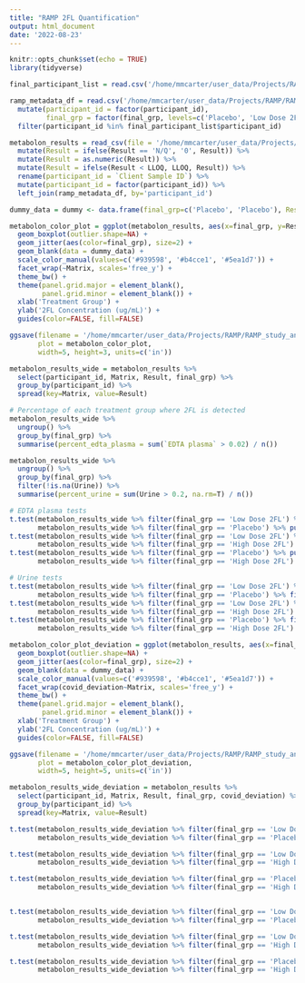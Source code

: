```yaml
---
title: "RAMP 2FL Quantification"
output: html_document
date: '2022-08-23'
---
```


```r
knitr::opts_chunk$set(echo = TRUE)
library(tidyverse)
```

```r
final_participant_list = read.csv('/home/mmcarter/user_data/Projects/RAMP/RAMP_study_analysis/metadata/RAMP_final_participant_list.csv')

ramp_metadata_df = read.csv('/home/mmcarter/user_data/Projects/RAMP/RAMP_study_analysis/metadata/RAMP_participant_metadata.csv') %>%
  mutate(participant_id = factor(participant_id),
         final_grp = factor(final_grp, levels=c('Placebo', 'Low Dose 2FL', 'High Dose 2FL'))) %>%
  filter(participant_id %in% final_participant_list$participant_id)

metabolon_results = read_csv(file = '/home/mmcarter/user_data/Projects/RAMP/RAMP_study_analysis/data/2FL_QUANT/2FL_QUANT_metabolon_results.csv') %>%
  mutate(Result = ifelse(Result == 'N/Q', '0', Result)) %>%
  mutate(Result = as.numeric(Result)) %>%
  mutate(Result = ifelse(Result < LLOQ, LLOQ, Result)) %>%
  rename(participant_id = `Client Sample ID`) %>%
  mutate(participant_id = factor(participant_id)) %>%
  left_join(ramp_metadata_df, by='participant_id')

dummy_data = dummy <- data.frame(final_grp=c('Placebo', 'Placebo'), Result=c(0.33, 25), Matrix = c('EDTA plasma', 'Urine'), stringsAsFactors=FALSE)

metabolon_color_plot = ggplot(metabolon_results, aes(x=final_grp, y=Result)) +
  geom_boxplot(outlier.shape=NA) +
  geom_jitter(aes(color=final_grp), size=2) +
  geom_blank(data = dummy_data) +
  scale_color_manual(values=c('#939598', '#b4cce1', '#5ea1d7')) +
  facet_wrap(~Matrix, scales='free_y') +
  theme_bw() +
  theme(panel.grid.major = element_blank(),
        panel.grid.minor = element_blank()) +
  xlab('Treatment Group') +
  ylab('2FL Concentration (ug/mL)') +
  guides(color=FALSE, fill=FALSE)

ggsave(filename = '/home/mmcarter/user_data/Projects/RAMP/RAMP_study_analysis/plots/2FL_QUANT_metabolon_boxplot.pdf',
       plot = metabolon_color_plot,
       width=5, height=3, units=c('in'))

metabolon_results_wide = metabolon_results %>%
  select(participant_id, Matrix, Result, final_grp) %>%
  group_by(participant_id) %>%
  spread(key=Matrix, value=Result)

# Percentage of each treatment group where 2FL is detected
metabolon_results_wide %>%
  ungroup() %>%
  group_by(final_grp) %>%
  summarise(percent_edta_plasma = sum(`EDTA plasma` > 0.02) / n())

metabolon_results_wide %>%
  ungroup() %>%
  group_by(final_grp) %>%
  filter(!is.na(Urine)) %>%
  summarise(percent_urine = sum(Urine > 0.2, na.rm=T) / n())

# EDTA plasma tests
t.test(metabolon_results_wide %>% filter(final_grp == 'Low Dose 2FL') %>% pull(`EDTA plasma`),
       metabolon_results_wide %>% filter(final_grp == 'Placebo') %>% pull(`EDTA plasma`))
t.test(metabolon_results_wide %>% filter(final_grp == 'Low Dose 2FL') %>% pull(`EDTA plasma`),
       metabolon_results_wide %>% filter(final_grp == 'High Dose 2FL') %>% pull(`EDTA plasma`))
t.test(metabolon_results_wide %>% filter(final_grp == 'Placebo') %>% pull(`EDTA plasma`),
       metabolon_results_wide %>% filter(final_grp == 'High Dose 2FL') %>% pull(`EDTA plasma`))

# Urine tests
t.test(metabolon_results_wide %>% filter(final_grp == 'Low Dose 2FL') %>% filter(!is.na(Urine)) %>% pull(Urine),
       metabolon_results_wide %>% filter(final_grp == 'Placebo') %>% filter(!is.na(Urine)) %>% pull(Urine))
t.test(metabolon_results_wide %>% filter(final_grp == 'Low Dose 2FL') %>% filter(!is.na(Urine)) %>% pull(Urine),
       metabolon_results_wide %>% filter(final_grp == 'High Dose 2FL') %>% filter(!is.na(Urine)) %>% pull(Urine))
t.test(metabolon_results_wide %>% filter(final_grp == 'Placebo') %>% filter(!is.na(Urine)) %>% pull(Urine),
       metabolon_results_wide %>% filter(final_grp == 'High Dose 2FL') %>% filter(!is.na(Urine)) %>% pull(Urine))
```

```r

metabolon_color_plot_deviation = ggplot(metabolon_results, aes(x=final_grp, y=Result)) +
  geom_boxplot(outlier.shape=NA) +
  geom_jitter(aes(color=final_grp), size=2) +
  geom_blank(data = dummy_data) +
  scale_color_manual(values=c('#939598', '#b4cce1', '#5ea1d7')) +
  facet_wrap(covid_deviation~Matrix, scales='free_y') +
  theme_bw() +
  theme(panel.grid.major = element_blank(),
        panel.grid.minor = element_blank()) +
  xlab('Treatment Group') +
  ylab('2FL Concentration (ug/mL)') +
  guides(color=FALSE, fill=FALSE) 

ggsave(filename = '/home/mmcarter/user_data/Projects/RAMP/RAMP_study_analysis/plots/2FL_QUANT_metabolon_boxplot_deviation.pdf',
       plot = metabolon_color_plot_deviation,
       width=5, height=5, units=c('in'))

metabolon_results_wide_deviation = metabolon_results %>%
  select(participant_id, Matrix, Result, final_grp, covid_deviation) %>%
  group_by(participant_id) %>%
  spread(key=Matrix, value=Result)

t.test(metabolon_results_wide_deviation %>% filter(final_grp == 'Low Dose 2FL') %>% filter(covid_deviation == TRUE) %>% pull(`EDTA plasma`),
       metabolon_results_wide_deviation %>% filter(final_grp == 'Placebo') %>% filter(covid_deviation == TRUE) %>% pull(`EDTA plasma`))

t.test(metabolon_results_wide_deviation %>% filter(final_grp == 'Low Dose 2FL') %>% filter(covid_deviation == TRUE) %>% pull(`EDTA plasma`),
       metabolon_results_wide_deviation %>% filter(final_grp == 'High Dose 2FL') %>% filter(covid_deviation == TRUE) %>% pull(`EDTA plasma`))

t.test(metabolon_results_wide_deviation %>% filter(final_grp == 'Placebo') %>% filter(covid_deviation == TRUE) %>% pull(`EDTA plasma`),
       metabolon_results_wide_deviation %>% filter(final_grp == 'High Dose 2FL') %>% filter(covid_deviation == TRUE) %>% pull(`EDTA plasma`))


t.test(metabolon_results_wide_deviation %>% filter(final_grp == 'Low Dose 2FL') %>% filter(covid_deviation == FALSE) %>% pull(`EDTA plasma`),
       metabolon_results_wide_deviation %>% filter(final_grp == 'Placebo') %>% filter(covid_deviation == FALSE) %>% pull(`EDTA plasma`))

t.test(metabolon_results_wide_deviation %>% filter(final_grp == 'Low Dose 2FL') %>% filter(covid_deviation == FALSE) %>% pull(`EDTA plasma`),
       metabolon_results_wide_deviation %>% filter(final_grp == 'High Dose 2FL') %>% filter(covid_deviation == FALSE) %>% pull(`EDTA plasma`))

t.test(metabolon_results_wide_deviation %>% filter(final_grp == 'Placebo') %>% filter(covid_deviation == FALSE) %>% pull(`EDTA plasma`),
       metabolon_results_wide_deviation %>% filter(final_grp == 'High Dose 2FL') %>% filter(covid_deviation == FALSE) %>% pull(`EDTA plasma`))



```